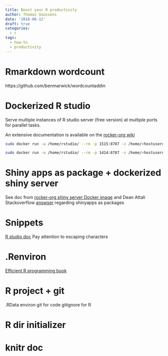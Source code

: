 ```yaml
---
title: Boost your R productivity
author: Thomas Goossens
date: '2018-06-12'
draft: true
categories:
  - r
tags:
  - how-to
  - productivity
---
```


# Rmarkdown wordcount
https://github.com/benmarwick/wordcountaddin

# Dockerized R studio
Serve multiple instances of R studio server (free version) at multiple ports for parallel tasks.

An extensive documentation is available on the [rocker-org wiki](https://github.com/rocker-org/rocker/wiki/Using-the-RStudio-image)

```bash
sudo docker run -w /home/rstudio/ --rm -p 1515:8787 -v /home/<hostusername>/:/home/rstudio/ pokyah/agrometeordocker
```
```bash
sudo docker run -w /home/rstudio/ --rm -p 1414:8787 -v /home/<hostusername>/:/home/rstudio/ pokyah/agrometeordocker
```
# Shiny apps as package + dockerized shiny server

See doc from [rocker-org shiny server Docker image](https://github.com/pokyah/shiny-1) and Dean Attali Stackoverflow [answser](https://stackoverflow.com/questions/37830819/developing-shiny-app-as-a-package-and-deploying-it-to-shiny-server) regarding shinyapps as packages

# Snippets

[R studio doc](https://support.rstudio.com/hc/en-us/articles/204463668-Code-Snippets)
Pay attention to escaping characters

# .Renviron

[Efficient R programming book](https://csgillespie.github.io/efficientR/r-startup.html)

# R project + git

.RData environ
git for code
gitignore for R

# R dir initializer

# knitr doc



